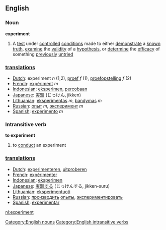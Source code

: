 ==English==
===Noun===
'''experiment'''
#A [[test]] under [[controlled]] [[condition]]s  made to either [[demonstrate]] a [[known]] [[truth]], [[examine]] the [[validity]] of a [[hypothesis]], or [[determine]] the [[efficacy]] of something [[previously]] [[untried]]

=== [[translation]]s ===
*[[Dutch]]: experiment ''n'' (1,2), [[proef]] ''f'' (1), [[proefopstelling]] ''f'' (2)
*[[French]]: [[expériment]] ''m''
*[[Indonesian]]: [[eksperimen]], [[coba|percobaan]]
*[[Japanese]]: [[実験]] (じっけん, jikken)
*[[Lithuanian]]: [[eksperimentas]] ''m'', [[bandymas]] ''m''
*[[Russian]]: [[опыт]] ''m'', [[эксперимент]] ''m''
*[[Spanish]]: [[experimento]] ''m''

===Intransitive verb===
'''to experiment'''
#to [[conduct]] an experiment

=== [[translation]]s ===
*[[Dutch]]: [[experimenteren]], [[uitproberen]]
*[[French]]: [[expérimenter]]
*[[Indonesian]]: [[eksperimen]]
*[[Japanese]]: [[実験する]] (じっけんする, jikken-suru)
*[[Lithuanian]]: [[eksperimentuoti]] 
*[[Russian]]: [[производить]] [[опыты]], [[экспериментировать]]
*[[Spanish]]: [[experimentar]]
[[Category:English nouns]]
[[Category:English intransitive verbs]]
[[nl:experiment]]